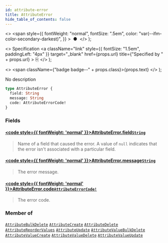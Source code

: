 ```yaml
---
id: attribute-error
title: AttributeError
hide_table_of_contents: false
---
```


  <>
    <span
      style={{
        fontWeight: "normal",
        fontSize: ".5em",
        color: "var(--ifm-color-secondary-darkest)",
      }}
    >
      &nbsp;●&nbsp;
    </span>
  </>
);

  <>
    Specification
    <a
      className="link"
      style={{ fontSize: "1.5em", paddingLeft: "4px" }}
      target="\_blank"
      href={props.url}
      title={"Specified by " + props.url}
    >
      ⎘
    </a>
  </>
);

  <>
    <span className={"badge badge--" + props.class}>{props.text}</span>
  </>
);

No description

```graphql
type AttributeError {
  field: String
  message: String
  code: AttributeErrorCode!
}
```

### Fields

#### [<code style={{ fontWeight: 'normal' }}>AttributeError.<b>field</b></code>](#)<Bullet />[`String`](../../../api-reference/miscellaneous/scalars/string) <Badge class="secondary" text="scalar"/>

> Name of a field that caused the error. A value of `null` indicates that the error isn't associated with a particular field.

#### [<code style={{ fontWeight: 'normal' }}>AttributeError.<b>message</b></code>](#)<Bullet />[`String`](../../../api-reference/miscellaneous/scalars/string) <Badge class="secondary" text="scalar"/>

> The error message.

#### [<code style={{ fontWeight: 'normal' }}>AttributeError.<b>code</b></code>](#)<Bullet />[`AttributeErrorCode!`](../../../api-reference/attributes/enums/attribute-error-code) <Badge class="secondary" text="non-null"/> <Badge class="secondary" text="enum"/>

> The error code.

### Member of

[`AttributeBulkDelete`](../../../api-reference/attributes/objects/attribute-bulk-delete) <Badge class="secondary" text="object"/><Bullet />[`AttributeCreate`](../../../api-reference/attributes/objects/attribute-create) <Badge class="secondary" text="object"/><Bullet />[`AttributeDelete`](../../../api-reference/attributes/objects/attribute-delete) <Badge class="secondary" text="object"/><Bullet />[`AttributeReorderValues`](../../../api-reference/attributes/objects/attribute-reorder-values) <Badge class="secondary" text="object"/><Bullet />[`AttributeUpdate`](../../../api-reference/attributes/objects/attribute-update) <Badge class="secondary" text="object"/><Bullet />[`AttributeValueBulkDelete`](../../../api-reference/attributes/objects/attribute-value-bulk-delete) <Badge class="secondary" text="object"/><Bullet />[`AttributeValueCreate`](../../../api-reference/attributes/objects/attribute-value-create) <Badge class="secondary" text="object"/><Bullet />[`AttributeValueDelete`](../../../api-reference/attributes/objects/attribute-value-delete) <Badge class="secondary" text="object"/><Bullet />[`AttributeValueUpdate`](../../../api-reference/attributes/objects/attribute-value-update) <Badge class="secondary" text="object"/>
